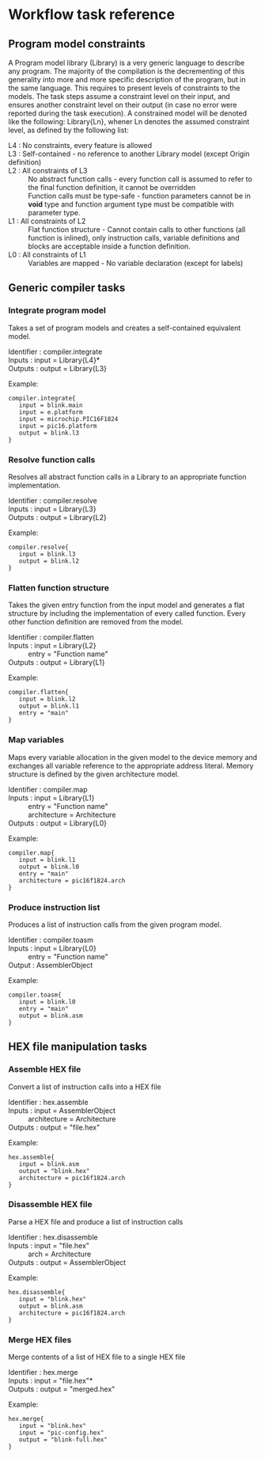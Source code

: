 = Workflow task reference =

== Program model constraints ==

A Program model library (Library) is a very generic language to describe any program. The majority of the compilation is the decrementing of this generality into more and more specific description of the program, but in the same language. This requires to present levels of constraints to the models. The task steps assume a constraint level on their input, and ensures another constraint level on their output (in case no error were reported during the task execution). A constrained model will be denoted like the following: Library{Ln}, whener Ln denotes the assumed constraint level, as defined by the following list:

; L4 : No constraints, every feature is allowed
; L3 : Self-contained - no reference to another Library model (except Origin definition)
; L2 : All constraints of L3 
: No abstract function calls - every function call is assumed to refer to the final function definition, it cannot be overridden
: Function calls must be type-safe - function parameters cannot be in '''void''' type and function argument type must be compatible with parameter type.
; L1 : All constraints of L2
: Flat function structure - Cannot contain calls to other functions (all function is inlined), only instruction calls, variable definitions and blocks are acceptable inside a function definition.
; L0 : All constraints of L1
: Variables are mapped - No variable declaration (except for labels)

== Generic compiler tasks ==

=== Integrate program model ===

Takes a set of program models and creates a self-contained equivalent model.

; Identifier : compiler.integrate
; Inputs : input = Library{L4}*
; Outputs : output = Library{L3}

Example:

 compiler.integrate{
 	input = blink.main
 	input = e.platform
 	input = microchip.PIC16F1824
 	input = pic16.platform
 	output = blink.l3
 }

=== Resolve function calls ===

Resolves all abstract function calls in a Library to an appropriate function implementation.

; Identifier : compiler.resolve
; Inputs : input = Library{L3}
; Outputs : output = Library{L2}

Example:

 compiler.resolve{
 	input = blink.l3
 	output = blink.l2
 }
 
=== Flatten function structure ===
 
Takes the given entry function from the input model and generates a flat structure by including the implementation of every called function. Every other function definition are removed from the model.

; Identifier : compiler.flatten
; Inputs : input = Library{L2}
: entry = "Function name"
; Outputs : output = Library{L1}

Example:

 compiler.flatten{
 	input = blink.l2
 	output = blink.l1
 	entry = "main"
 }
 
=== Map variables ===

Maps every variable allocation in the given model to the device memory and exchanges all variable reference to the appropriate address literal. Memory structure is defined by the given architecture model.

; Identifier : compiler.map
; Inputs : input = Library{L1}
: entry = "Function name"
: architecture = Architecture
; Outputs : output = Library{L0}

Example:

 compiler.map{
 	input = blink.l1
 	output = blink.l0
 	entry = "main"
 	architecture = pic16f1824.arch
 }

=== Produce instruction list ===

Produces a list of instruction calls from the given program model.

; Identifier : compiler.toasm
; Inputs : input = Library{L0}
: entry = "Function name"
; Output : AssemblerObject

Example:

 compiler.toasm{
 	input = blink.l0
 	entry = "main"
 	output = blink.asm
 } 
 
== HEX file manipulation tasks ==

=== Assemble HEX file ===

Convert a list of instruction calls into a HEX file

; Identifier : hex.assemble
; Inputs : input = AssemblerObject
: architecture = Architecture
; Outputs : output = "file.hex"

Example:

 hex.assemble{
 	input = blink.asm
 	output = "blink.hex"
 	architecture = pic16f1824.arch
 }

=== Disassemble HEX file ===

Parse a HEX file and produce a list of instruction calls

; Identifier : hex.disassemble
; Inputs : input = "file.hex"
: arch = Architecture
; Outputs : output = AssemblerObject

Example:

 hex.disassemble{
 	input = "blink.hex"
 	output = blink.asm
 	architecture = pic16f1824.arch
 }

=== Merge HEX files ===

Merge contents of a list of HEX file to a single HEX file

; Identifier : hex.merge
; Inputs : input = "file.hex"*
; Outputs : output = "merged.hex"

Example:

 hex.merge{
 	input = "blink.hex"
 	input = "pic-config.hex"
 	output = "blink-full.hex"
 }